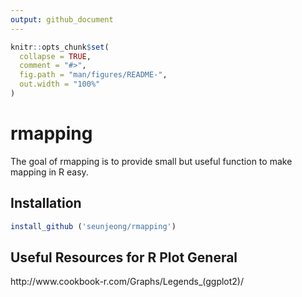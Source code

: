 ```yaml
---
output: github_document
---
```


<!-- README.md is generated from README.Rmd. Please edit that file -->

```r
knitr::opts_chunk$set(
  collapse = TRUE,
  comment = "#>",
  fig.path = "man/figures/README-",
  out.width = "100%"
)
```

# rmapping

<!-- badges: start -->
<!-- badges: end -->

The goal of rmapping is to provide small but useful function to make mapping in R easy.

## Installation

``` r
install_github ('seunjeong/rmapping')
```


## Useful Resources for R Plot General
http://www.cookbook-r.com/Graphs/Legends_(ggplot2)/
